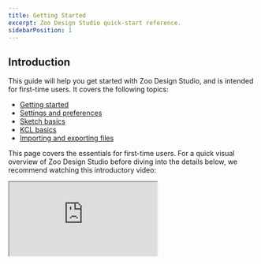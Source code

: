 ```yaml
---
title: Getting Started
excerpt: Zoo Design Studio quick-start reference.
sidebarPosition: 1
---
```


## Introduction

This guide will help you get started with Zoo Design Studio, and is intended for first-time users.
It covers the following topics:

-   [Getting started](#getting-started)
-   [Settings and preferences](#settings-and-preferences)
-   [Sketch basics](#sketch-basics)
-   [KCL basics](#kcl-basics)
-   [Importing and exporting files](#importing-and-exporting-files)

This page covers the essentials for first-time users. For a quick visual overview of Zoo Design
Studio before diving into the details below, we recommend watching this introductory video:

<div style={{ maxWidth: '800px', margin: '0 auto' }}>
    <div style={{ position: 'relative', width: '100%', paddingBottom: '56.25%' }}>
        <iframe
            src="https://youtu.be/RztSzq5qCqo"
            allowfullscreen="allowfullscreen"
            mozallowfullscreen="mozallowfullscreen"
            msallowfullscreen="msallowfullscreen"
            oallowfullscreen="oallowfullscreen"
            webkitallowfullscreen="webkitallowfullscreen"
            style={{
                position: 'absolute',
                top: 0,
                left: 0,
                width: '100%',
                height: '100%',
            }}
        />
    </div>
</div>

## Getting started

Every time you launch Zoo Design Studio, you will be greeted by a project dashboard. This is your
starting point for creating and managing your design projects.

When you launch Zoo Design Studio for the first time, this dashboard will be empty. To get started,
click _Create Project_, enter a name, and press _Enter_ to open a blank scene. Alternatively, select
_Generate with Text-to-CAD_ to create a model from a prompt or _Create from Sample_ to open a
pre-built example part.

### Navigating the 3D view

Once you have a project open or a model loaded, you'll need to navigate the 3D view. By default, Zoo
Design Studio uses the following control scheme for navigation:

-   **Orbit:** Hold down the right mouse button and drag.
-   **Pan:** Hold down the middle mouse button (scroll wheel click) and drag.
-   **Zoom:** Use the mouse scroll wheel or, while holding control, hold the right mouse button and
    drag up or down.

Note that you can customize these controls to emulate those employed by other CAD systems. To do
this, select _File → Preferences → User Settings → Modeling → Mouse Controls_.

## Settings and preferences

To adjust your settings and preferences, select _File → Preferences_ from the main menu.

Some settings are user-specific, while others are project-specific, with project-scoped settings
available only when opening the settings dialog from within a project.

Items can be adjusted from within the following categories:

-   **App**: Customize the theme and define the directory where your projects are saved.
-   **Modeling**: Set your preferred default units (e.g., mm, inches), model navigation mode, and
    camera behavior.
-   **Text Editor**: Configure the presentation of KCL code within the text editor.

The following are also available:

-   **Keybindings**: View and customize keyboard shortcuts.
-   **About**: Available from the User and Project settings menus, this allows users to check their
    current version of Zoo Design Studio and access release notes.

This video provides a more in-depth overview of the settings and preferences available in Zoo Design
Studio:

<div style={{ maxWidth: '800px', margin: '0 auto' }}>
    <div style={{ position: 'relative', width: '100%', paddingBottom: '56.25%' }}>
        <iframe
            src="https://youtu.be/5YcvNJKk-T8"
            allowfullscreen="allowfullscreen"
            mozallowfullscreen="mozallowfullscreen"
            msallowfullscreen="msallowfullscreen"
            oallowfullscreen="oallowfullscreen"
            webkitallowfullscreen="webkitallowfullscreen"
            style={{
                position: 'absolute',
                top: 0,
                left: 0,
                width: '100%',
                height: '100%',
            }}
        />
    </div>
</div>

## Sketch basics

To begin creating geometry, open a project. Before starting your sketch, ensure your desired units
(e.g., mm, inches) are set.

Once ready, click the _Start Sketch_ button. This will prompt you for a plane on which to sketch,
and then you will enter 2D sketching mode. This will allow you to:

-   Draw geometric elements such as lines, arcs, and circles on the active workplane.
-   Add dimensions and constraints to control the size, shape, and position of your geometry.
    Dimensions can also be based on parametes and formulas, allowing for powerful parametric design.
-   Use the sketch toolbar to access common operations like mirror.

When finished, click _Exit Sketch_ and select a 3D feature such as _Extrude_, _Revolve_, or _Sweep_
from the feature toolbar to create a solid model.

**Important Note on Creating Holes:** For features like holes within a solid, it's generally best
practice to extrude the main shape first. Then, create a _new sketch_ on a face of that solid for
the hole's profile, and use a cutting feature (e.g., an extrude-cut, or a Boolean subtract).
Sketching a circle inside another closed profile on the _same initial sketch_ may not automatically
result in a hole when extruded.

<div style={{ maxWidth: '800px', margin: '0 auto' }}>
    <div style={{ position: 'relative', width: '100%', paddingBottom: '56.25%' }}>
        <iframe
            src="https://youtu.be/zIgakD3pluk"
            allowfullscreen="allowfullscreen"
            mozallowfullscreen="mozallowfullscreen"
            msallowfullscreen="msallowfullscreen"
            oallowfullscreen="oallowfullscreen"
            webkitallowfullscreen="webkitallowfullscreen"
            style={{
                position: 'absolute',
                top: 0,
                left: 0,
                width: '100%',
                height: '100%',
            }}
        />
    </div>
</div>

## KCL basics

Zoo Design Studio uses a custom programming language, KCL, for geometry creation. When you use the
graphical user interface to create geometry by sketching and extruding, our system generates KCL.
However, you can also write KCL directly, allowing you to create complex models using commands and
functions. We also store your KCL code in text files with `.kcl` extension—so we refer to these as
KCL files.

While you can achieve a lot with the graphical interface, directly editing or writing KCL unlocks
advanced capabilities. This includes creating complex parametric models, automating design tasks
through scripting, and defining geometries that might be challenging with GUI tools alone. It also
makes Zoo designs highly portable and readily version-controllable with tools such as
[git](https://git-scm.com/).

A range of KCL-based sample parts are provided as reference models for use within Zoo Design Studio.
To access these:

-   Click _Create from Sample_ on the project dashboard to browse available KCL examples.
-   Select a sample to clone it into your workspace for examination or modification.
-   Use the feature tree to inspect how the model was constructed.
-   Modify parameters or features as needed to customize the part for your requirements.

<div style={{ maxWidth: '800px', margin: '0 auto' }}>
    <div style={{ position: 'relative', width: '100%', paddingBottom: '56.25%' }}>
        <iframe
            src="https://youtu.be/aoxBIEbUggA"
            allowfullscreen="allowfullscreen"
            mozallowfullscreen="mozallowfullscreen"
            msallowfullscreen="msallowfullscreen"
            oallowfullscreen="oallowfullscreen"
            webkitallowfullscreen="webkitallowfullscreen"
            style={{
                position: 'absolute',
                top: 0,
                left: 0,
                width: '100%',
                height: '100%',
            }}
        />
    </div>
</div>

## Importing and exporting files

Zoo Design Studio supports various file formats for interoperability with other CAD systems:

-   **Importing**: Add external models to your project by selecting _Insert_ from the top command
    bar. Supported formats include `STEP`, `.sldprt` and `STL`. For further details see
    [the KCL docs](https://zoo.dev/docs/kcl-lang/foreign-imports).
-   **Exporting**: Save your designs for use in other applications by choosing _File → Export_ and
    selecting your desired format: `STEP`, `STL`, `gLTF`, `OBJ`, or `PLY`.
-   For models created with the Text-to-CAD feature, your generated geometry is automatically saved
    in the project folder and can be exported to any supported format at any time.

<div style={{ maxWidth: '800px', margin: '0 auto' }}>
    <div style={{ position: 'relative', width: '100%', paddingBottom: '56.25%' }}>
        <iframe
            src="https://youtu.be/bcSLgMFZmFU"
            allowfullscreen="allowfullscreen"
            mozallowfullscreen="mozallowfullscreen"
            msallowfullscreen="msallowfullscreen"
            oallowfullscreen="oallowfullscreen"
            webkitallowfullscreen="webkitallowfullscreen"
            style={{
                position: 'absolute',
                top: 0,
                left: 0,
                width: '100%',
                height: '100%',
            }}
        />
    </div>
</div>
